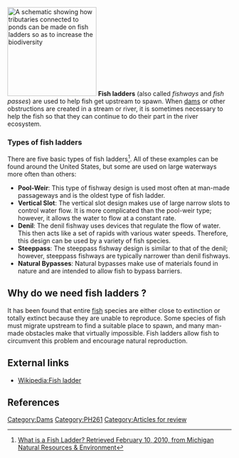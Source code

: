[[File:Fish ladder with pond networks.JPG|thumb|right|200px|A schematic showing how tributaries connected to ponds can be made on fish ladders so as to increase the biodiversity]] 
'''Fish ladders''' (also called ''fishways'' and ''fish passes'') are used to help fish get upstream to spawn. When [[dams]] or other obstructions are created in a stream or river, it is sometimes necessary to help the fish so that they can continue to do their part in the river ecosystem. 

===Types of fish ladders===
There are five basic types of fish ladders<ref>[http://www.michigan.gov/dnr/0,1607,7-153-10364_19092-46291--,00.html What is a Fish Ladder? Retrieved February 10, 2010, from Michigan Natural Resources & Environment]</ref>. All of these examples can be found around the United States, but some are used on large waterways more often than others:

*'''Pool-Weir''': This type of fishway design is used most often at man-made passageways and is the oldest type of fish ladder.
*'''Vertical Slot''': The vertical slot design makes use of large narrow slots to control water flow. It is more complicated than the pool-weir type; however, it allows the water to flow at a constant rate.
*'''Denil''': The denil fishway uses devices that regulate the flow of water. This then acts like a set of rapids with various water speeds. Therefore, this design can be used by a variety of fish species.
*'''Steeppass''': The steeppass fishway design is similar to that of the denil; however, steeppass fishways are typically narrower than denil fishways. 
*'''Natural Bypasses''': Natural bypasses make use of  materials found in nature and are intended to allow fish to bypass barriers.

==Why do we need fish ladders ?==
It has been found that entire [[fish]] species are either close to extinction or totally extinct because they are unable to reproduce. Some species of fish must migrate upstream to find a suitable place to spawn, and many man-made obstacles make that virtually impossible. Fish ladders allow fish to circumvent this problem and encourage natural reproduction. 

==External links==
* [[Wikipedia:Fish ladder]]

==References==
{{reflist}}

[[Category:Dams]]
[[Category:PH261]]
[[Category:Articles for review]]